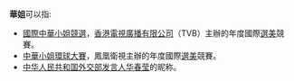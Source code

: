 '''華姐'''可以指:

*[[國際中華小姐競選|國際中華小姐競選]]，[[香港|香港]][[電視廣播有限公司|電視廣播有限公司]]（TVB）主辦的年度國際[[選美|選美]]競賽。
*[[中華小姐環球大賽|中華小姐環球大賽]]，鳳凰衛視主辦的年度國際[[選美|選美]]競賽。
*[[中华人民共和国外交部发言人|中华人民共和国外交部发言人]][[华春莹|华春莹]]的昵称。

{{disambig|cat=二字消歧義}}